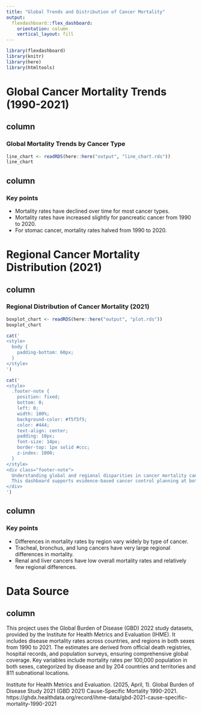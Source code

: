 ```yaml
---
title: "Global Trends and Distribution of Cancer Mortality"
output: 
  flexdashboard::flex_dashboard:
    orientation: column
    vertical_layout: fill
---
```


```r
library(flexdashboard)
library(knitr)
library(here)
library(htmltools)

```


# Global Cancer Mortality Trends (1990-2021)

column {data-width=750}
-------------------------------------

### Global Mortality Trends by Cancer Type

```r

line_chart <- readRDS(here::here("output", "line_chart.rds"))
line_chart

```

column {data-width=250}
-------------------------------------

### Key points

- Mortality rates have declined over time for most cancer types.
- Mortality rates have increased slightly for pancreatic cancer from 1990 to 2020. 
- For stomac cancer, mortality rates halved from 1990 to 2020.


# Regional Cancer Mortality Distribution (2021)

column {data-width=750}
-------------------------------------

### Regional Distribution of Cancer Mortality (2021)

```r
boxplot_chart <- readRDS(here::here("output", "plot.rds"))
boxplot_chart
```

```r
cat('
<style>
  body {
    padding-bottom: 60px;
  }
</style>
')

cat('
<style>
  .footer-note {
    position: fixed;
    bottom: 0;
    left: 0;
    width: 100%;
    background-color: #f5f5f5;
    color: #444;
    text-align: center;
    padding: 10px;
    font-size: 14px;
    border-top: 1px solid #ccc;
    z-index: 1000;
  }
</style>
<div class="footer-note">
  Understanding global and regional disparities in cancer mortality can guide resource allocation and health policy. 
  This dashboard supports evidence-based cancer control planning at both global and local levels.
</div>
')
```


column {data-width=250}
-------------------------------------

### Key points

- Differences in mortality rates by region vary widely by type of cancer.
- Tracheal, bronchus, and lung cancers have very large regional differences in mortality. 
- Renal and liver cancers have low overall mortality rates and relatively few regional differences.


# Data Source

column 
-------------------------------------

This project uses the Global Burden of Disease (GBD) 2022 study datasets, provided by the Institute for Health Metrics and Evaluation (IHME). It includes disease mortality rates across countries, and regions in both sexes from 1990 to 2021. The estimates are derived from official death registries, hospital records, and population surveys, ensuring comprehensive global coverage. Key variables include mortality rates per 100,000 population in both sexes, categorized by disease and by 204 countries and territories and 811 subnational locations.

Institute for Health Metrics and Evaluation. (2025, April, 1). Global Burden of Disease Study 2021 (GBD 2021) Cause-Specific Mortality 1990-2021. https://ghdx.healthdata.org/record/ihme-data/gbd-2021-cause-specific-mortality-1990-2021
